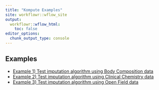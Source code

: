 ```yaml
---
title: "Kompute Examples"
site: workflowr::wflow_site
output:
  workflowr::wflow_html:
    toc: false
editor_options:
  chunk_output_type: console
---
```


## Examples
* [Example 1) Test imputation algorithm using Body Composition data](kompute_test_BC.html)
* [Example 2) Test imputation algorithm using Clinical Chemistry data](kompute_test_CC.html)
* [Example 3) Test imputation algorithm using Open Field data](kompute_test_OF.html)
